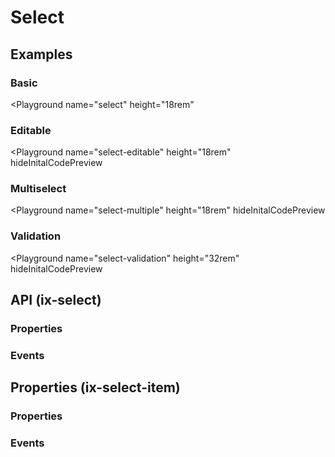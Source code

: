 


# Select

<Tags />

## Examples

### Basic

<Playground
  name="select"
  height="18rem"
  >
</Playground>

### Editable

<Playground
  name="select-editable"
  height="18rem"
  hideInitalCodePreview
  >
</Playground>

### Multiselect

<Playground
  name="select-multiple"
  height="18rem"
  hideInitalCodePreview
></Playground>

### Validation

<Playground
  name="select-validation"
  height="32rem"
  hideInitalCodePreview
></Playground>

## API (ix-select)

### Properties

<Props />

### Events

<Events />

## Properties (ix-select-item)

### Properties

<ItemProps />

### Events

<ItemEvents />
